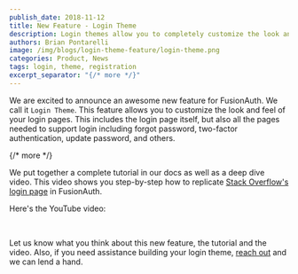 ```yaml
---
publish_date: 2018-11-12 
title: New Feature - Login Theme
description: Login themes allow you to completely customize the look and feel of your login pages.
authors: Brian Pontarelli
image: /img/blogs/login-theme-feature/login-theme.png
categories: Product, News
tags: login, theme, registration
excerpt_separator: "{/* more */}"
---
```



We are excited to announce an awesome new feature for FusionAuth. We call it `Login Theme`. This feature allows you to customize the look and feel of your login pages. This includes the login page itself, but also all the pages needed to support login including forgot password, two-factor authentication, update password, and others.

{/* more */}

We put together a complete tutorial in our docs as well as a deep dive video. This video shows you step-by-step how to replicate [Stack Overflow's login page](https://stackoverflow.com/users/login) in FusionAuth.

Here's the YouTube video:

<YouTube id="_ro3jH5Xkgo" />

<br/>

Let us know what you think about this new feature, the tutorial and the video. Also, if you need assistance building your login theme, [reach out](/contact) and we can lend a hand.
